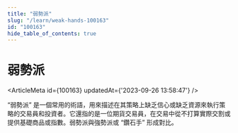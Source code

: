 ```yaml
---
title: "弱勢派"
slug: "/learn/weak-hands-100163"
id: "100163"
hide_table_of_contents: true
---
```



# 弱勢派

<ArticleMeta id={100163} updatedAt={'2023-09-26 13:58:47'} />
<div className='border-solid border-b border-t-0 my-4 border-[var(--ifm-color-gray-300)]' />

“弱勢派” 是一個常用的術語，用來描述在其策略上缺乏信心或缺乏資源來執行策略的交易員和投資者。它還指的是一位期貨交易員，在交易中從不打算實際交割或提供基礎商品或指數。弱勢派與強勢派或 “鑽石手” 形成對比。
